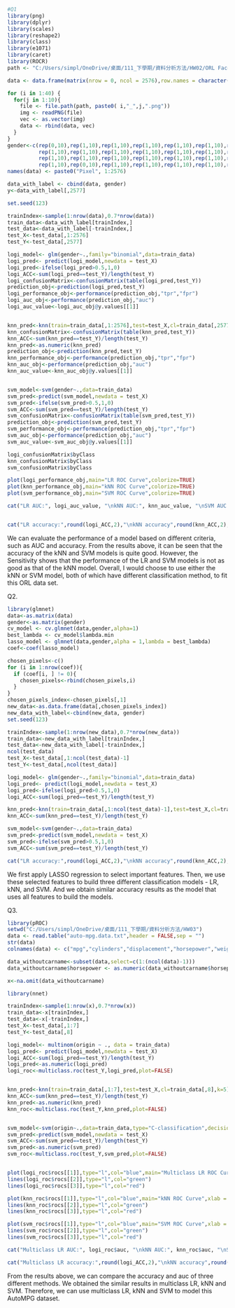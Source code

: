 ```r
#Q1
library(png)
library(dplyr)
library(scales)
library(reshape2)
library(class)
library(e1071)
library(caret)
library(ROCR)
path <- "C:/Users/simpl/OneDrive/桌面/111_下學期/資料分析方法/HW02/ORL Faces/ORL Faces"

data <- data.frame(matrix(nrow = 0, ncol = 2576),row.names = character())

for (i in 1:40) {
  for(j in 1:10){
    file <- file.path(path, paste0( i,"_",j,".png"))
    img <- readPNG(file)
    vec <- as.vector(img)
    data <- rbind(data, vec)
  }
}
gender<-c(rep(0,10),rep(1,10),rep(1,10),rep(1,10),rep(1,10),rep(1,10),rep(1,10),rep(0,10),rep(1,10),rep(0,10),
          rep(1,10),rep(1,10),rep(1,10),rep(1,10),rep(1,10),rep(1,10),rep(1,10),rep(1,10),rep(1,10),rep(1,10),
          rep(1,10),rep(1,10),rep(1,10),rep(1,10),rep(1,10),rep(1,10),rep(1,10),rep(1,10),rep(1,10),rep(1,10),
          rep(1,10),rep(0,10),rep(1,10),rep(1,10),rep(1,10),rep(1,10),rep(1,10),rep(1,10),rep(1,10),rep(1,10))
names(data) <- paste0("Pixel", 1:2576)

data_with_label <- cbind(data, gender)
y<-data_with_label[,2577]

set.seed(123)

trainIndex<-sample(1:nrow(data),0.7*nrow(data))
train_data<-data_with_label[trainIndex,]
test_data<-data_with_label[-trainIndex,]
test_X<-test_data[,1:2576]
test_Y<-test_data[,2577]

logi_model<- glm(gender~.,family="binomial",data=train_data)
logi_pred<- predict(logi_model,newdata = test_X)
logi_pred<-ifelse(logi_pred>0.5,1,0)
logi_ACC<-sum(logi_pred==test_Y)/length(test_Y)
logi_confusionMatrix<-confusionMatrix(table(logi_pred,test_Y))
prediction_obj<-prediction(logi_pred,test_Y)
logi_performance_obj<-performance(prediction_obj,"tpr","fpr")
logi_auc_obj<-performance(prediction_obj,"auc")
logi_auc_value<-logi_auc_obj@y.values[[1]]


knn_pred<-knn(train=train_data[,1:2576],test=test_X,cl=train_data[,2577],k=5)
knn_confusionMatrix<-confusionMatrix(table(knn_pred,test_Y))
knn_ACC<-sum(knn_pred==test_Y)/length(test_Y)
knn_pred<-as.numeric(knn_pred)
prediction_obj<-prediction(knn_pred,test_Y)
knn_performance_obj<-performance(prediction_obj,"tpr","fpr")
knn_auc_obj<-performance(prediction_obj,"auc")
knn_auc_value<-knn_auc_obj@y.values[[1]]


svm_model<-svm(gender~.,data=train_data)
svm_pred<-predict(svm_model,newdata = test_X)
svm_pred<-ifelse(svm_pred>0.5,1,0)
svm_ACC<-sum(svm_pred==test_Y)/length(test_Y)
svm_confusionMatrix<-confusionMatrix(table(svm_pred,test_Y))
prediction_obj<-prediction(svm_pred,test_Y)
svm_performance_obj<-performance(prediction_obj,"tpr","fpr")
svm_auc_obj<-performance(prediction_obj,"auc")
svm_auc_value<-svm_auc_obj@y.values[[1]]

logi_confusionMatrix$byClass
knn_confusionMatrix$byClass
svm_confusionMatrix$byClass

plot(logi_performance_obj,main="LR ROC Curve",colorize=TRUE)
plot(knn_performance_obj,main="kNN ROC Curve",colorize=TRUE)
plot(svm_performance_obj,main="SVM ROC Curve",colorize=TRUE)

cat("LR AUC:", logi_auc_value, "\nkNN AUC:", knn_auc_value, "\nSVM AUC:", svm_auc_value)


cat("LR accuracy:",round(logi_ACC,2),"\nkNN accuracy",round(knn_ACC,2),"\nSVM accuracy",round(svm_ACC,2))
```
We can evaluate the performance of a model based on different criteria, such as AUC and accuracy. From the results above, it can be seen that the accuracy of the kNN and SVM models is quite good. However, the Sensitivity shows that the performance of the LR and SVM models is not as good as that of the kNN model. Overall, I would choose to use either the kNN or SVM model, both of which have different classification method, to fit this ORL data set.

Q2.
```r
library(glmnet)
data<-as.matrix(data)
gender<-as.matrix(gender)
cv_model <- cv.glmnet(data,gender,alpha=1)
best_lambda <- cv_model$lambda.min
lasso_model <- glmnet(data,gender,alpha = 1,lambda = best_lambda)
coef<-coef(lasso_model)

chosen_pixels<-c()
for (i in 1:nrow(coef)){
  if (coef[i, ] != 0){
    chosen_pixels<-rbind(chosen_pixels,i)
  }
}
chosen_pixels_index<-chosen_pixels[,1]
new_data<-as.data.frame(data[,chosen_pixels_index])
new_data_with_label<-cbind(new_data, gender)
set.seed(123)

trainIndex<-sample(1:nrow(new_data),0.7*nrow(new_data))
train_data<-new_data_with_label[trainIndex,]
test_data<-new_data_with_label[-trainIndex,]
ncol(test_data)
test_X<-test_data[,1:ncol(test_data)-1]
test_Y<-test_data[,ncol(test_data)]

logi_model<- glm(gender~.,family="binomial",data=train_data)
logi_pred<- predict(logi_model,newdata = test_X)
logi_pred<-ifelse(logi_pred>0.5,1,0)
logi_ACC<-sum(logi_pred==test_Y)/length(test_Y)

knn_pred<-knn(train=train_data[,1:ncol(test_data)-1],test=test_X,cl=train_data[,ncol(test_data)],k=5)
knn_ACC<-sum(knn_pred==test_Y)/length(test_Y)

svm_model<-svm(gender~.,data=train_data)
svm_pred<-predict(svm_model,newdata = test_X)
svm_pred<-ifelse(svm_pred>0.5,1,0)
svm_ACC<-sum(svm_pred==test_Y)/length(test_Y)

cat("LR accuracy:",round(logi_ACC,2),"\nkNN accuracy",round(knn_ACC,2),"\nSVM accuracy",round(svm_ACC,2))
```
We first apply LASSO regression to select important features. Then, we use these selected features to build three different classification models - LR, kNN, and SVM. And we obtain similar accuracy results as the model that uses all features to build the models.

Q3.

```r
library(pROC)
setwd("C:/Users/simpl/OneDrive/桌面/111_下學期/資料分析方法/HW03")
data <- read.table("auto-mpg.data.txt",header = FALSE,sep = "")
str(data)
colnames(data) <- c("mpg","cylinders","displacement","horsepower","weight","acceleration","model_year","origin","car name")

data_withoutcarname<-subset(data,select=c(1:(ncol(data)-1)))
data_withoutcarname$horsepower <- as.numeric(data_withoutcarname$horsepower)

x<-na.omit(data_withoutcarname)

library(nnet)

trainIndex<-sample(1:nrow(x),0.7*nrow(x))
train_data<-x[trainIndex,]
test_data<-x[-trainIndex,]
test_X<-test_data[,1:7]
test_Y<-test_data[,8]

logi_model<- multinom(origin ~ ., data = train_data)
logi_pred<- predict(logi_model,newdata = test_X)
logi_ACC<-sum(logi_pred==test_Y)/length(test_Y)
logi_pred<-as.numeric(logi_pred)
logi_roc<-multiclass.roc(test_Y,logi_pred,plot=FALSE)


knn_pred<-knn(train=train_data[,1:7],test=test_X,cl=train_data[,8],k=5)
knn_ACC<-sum(knn_pred==test_Y)/length(test_Y)
knn_pred<-as.numeric(knn_pred)
knn_roc<-multiclass.roc(test_Y,knn_pred,plot=FALSE)


svm_model<-svm(origin~.,data=train_data,type="C-classification",decision.values = TRUE)
svm_pred<-predict(svm_model,newdata = test_X)
svm_ACC<-sum(svm_pred==test_Y)/length(test_Y)
svm_pred<-as.numeric(svm_pred)
svm_roc<-multiclass.roc(test_Y,svm_pred,plot=FALSE)


plot(logi_roc$rocs[[1]],type="l",col="blue",main="Multiclass LR ROC Curve",xlab = "False Positive Rate", ylab = "True Positive Rate")
lines(logi_roc$rocs[[2]],type="l",col="green")
lines(logi_roc$rocs[[3]],type="l",col="red")

plot(knn_roc$rocs[[1]],type="l",col="blue",main="kNN ROC Curve",xlab = "False Positive Rate", ylab = "True Positive Rate")
lines(knn_roc$rocs[[2]],type="l",col="green")
lines(knn_roc$rocs[[3]],type="l",col="red")

plot(svm_roc$rocs[[1]],type="l",col="blue",main="SVM ROC Curve",xlab = "False Positive Rate", ylab = "True Positive Rate")
lines(svm_roc$rocs[[2]],type="l",col="green")
lines(svm_roc$rocs[[3]],type="l",col="red")

cat("Multiclass LR AUC:", logi_roc$auc, "\nkNN AUC:", knn_roc$auc, "\nSVM AUC:", svm_roc$auc)

cat("Multiclass LR accuracy:",round(logi_ACC,2),"\nkNN accuracy",round(knn_ACC,2),"\nSVM accuracy",round(svm_ACC,2))
```
From the results above, we can compare the accuracy and auc of three different methods. We obtained the similar results in multiclass LR, kNN and SVM. Therefore, we can use multiclass LR, kNN and SVM to model this AutoMPG dataset.

